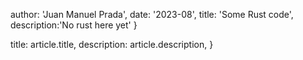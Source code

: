 
  author: 'Juan Manuel Prada',
  date: '2023-08',
  title: 'Some Rust code',
  description:'No rust here yet'
}

  title: article.title,
  description: article.description,
}


